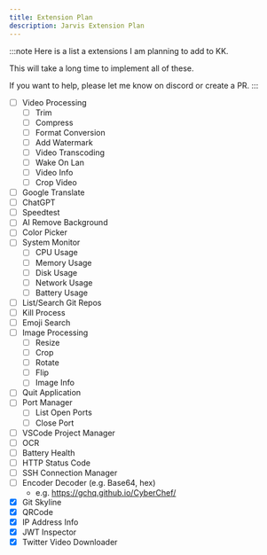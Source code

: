 ```yaml
---
title: Extension Plan
description: Jarvis Extension Plan
---
```


:::note
Here is a list a extensions I am planning to add to KK.

This will take a long time to implement all of these.

If you want to help, please let me know on discord or create a PR.
:::

- [ ] Video Processing
  - [ ] Trim
  - [ ] Compress
  - [ ] Format Conversion
  - [ ] Add Watermark
  - [ ] Video Transcoding
  - [ ] Wake On Lan
  - [ ] Video Info
  - [ ] Crop Video
- [ ] Google Translate
- [ ] ChatGPT
- [ ] Speedtest
- [ ] AI Remove Background
- [ ] Color Picker
- [ ] System Monitor
  - [ ] CPU Usage
  - [ ] Memory Usage
  - [ ] Disk Usage
  - [ ] Network Usage
  - [ ] Battery Usage
- [ ] List/Search Git Repos
- [ ] Kill Process
- [ ] Emoji Search
- [ ] Image Processing
  - [ ] Resize
  - [ ] Crop
  - [ ] Rotate
  - [ ] Flip
  - [ ] Image Info
- [ ] Quit Application
- [ ] Port Manager
  - [ ] List Open Ports
  - [ ] Close Port
- [ ] VSCode Project Manager
- [ ] OCR
- [ ] Battery Health
- [ ] HTTP Status Code
- [ ] SSH Connection Manager
- [ ] Encoder Decoder (e.g. Base64, hex)
  - e.g. https://gchq.github.io/CyberChef/
- [x] Git Skyline
- [x] QRCode
- [x] IP Address Info
- [x] JWT Inspector
- [x] Twitter Video Downloader
